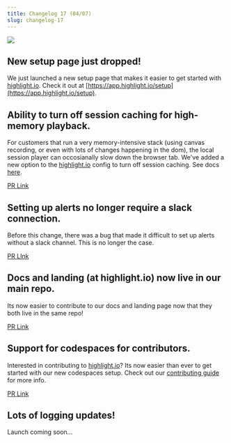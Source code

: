 ```yaml
---
title: Changelog 17 (04/07)
slug: changelog-17
---
```


![](/images/setup.png)
## New setup page just dropped!
We just launched a new setup page that makes it easier to get started with [highlight.io](https://highlight.io). Check it out at [https://app.highlight.io/setup](https://app.highlight.io/setup).

## Ability to turn off session caching for high-memory playback.
For customers that run a very memory-intensive stack (using canvas recording, or even with lots of changes happening in the dom), the local session player can occosianally slow down the browser tab. We've added a new option to the [highlight.io](https://highlight.io) config to turn off session caching. See docs [here](../6_product-features/1_session-replay/player-session-caching.md).

[PR Link](https://github.com/highlight/highlight/pull/4758)

## Setting up alerts no longer require a slack connection.
Before this change, there was a bug that made it difficult to set up alerts without a slack channel. This is no longer the case.

[PR LInk](https://github.com/highlight/highlight/pull/4748)

## Docs and landing (at highlight.io) now live in our main repo.
Its now easier to contribute to our docs and landing page now that they both live in the same repo!

[PR Link](https://github.com/highlight/highlight/pull/4703)

## Support for codespaces for contributors.
Interested in contributing to [highlight.io](https://highlight.io)? Its now easier than ever to get started with our new codespaces setup. Check out our [contributing guide](../company/open-source/contributing/1_getting-started.md) for more info.

[PR Link](https://github.com/highlight/highlight/pull/4669)

## Lots of logging updates!
Launch coming soon...

